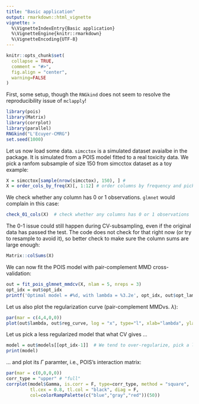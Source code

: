 ```yaml
---
title: "Basic application"
output: rmarkdown::html_vignette
vignette: >
  %\VignetteIndexEntry{Basic application}
  %\VignetteEngine{knitr::rmarkdown}
  %\VignetteEncoding{UTF-8}
---
```


```r
knitr::opts_chunk$set(
  collapse = TRUE,
  comment = "#>",
  fig.align = "center",
  warning=FALSE
)
```

First, some setup, though the `RNGkind` does not seem to resolve the reproducibility issue of `mclapply`!
```r
library(pois)
library(Matrix)
library(corrplot)
library(parallel)
RNGkind("L'Ecuyer-CMRG")
set.seed(1000)
```
Let us now load some data. `simcctox` is a simulated dataset avaialbe in the package. It is simulated from a POIS model fitted to a real toxicity data. We pick a ranfom subsample of size 150 from simcctox dataset as a toy example:
```r
X = simcctox[sample(nrow(simcctox), 150), ] # 
X = order_cols_by_freq(X)[, 1:12] # order columns by frequency and pick the first 12
```

We check whether any column has 0 or 1 observations. `glmnet` would complain in this case:
```r
check_01_cols(X)  # check whether any columns has 0 or 1 observations
```

The 0-1 issue could still happen during CV-subsampling, even if the original data has passed the test. The code does not check for that right now (or try to resample to avoid it), so better check to make sure the column sums are large enough:
```r
Matrix::colSums(X)
```

We can now fit the POIS model with pair-complement MMD cross-validation:
```r
out = fit_pois_glmnet_mmdcv(X, nlam = 5, nreps = 3) 
opt_idx = out$opt_idx
printf('Optimal model = #%d, with lambda = %3.2e', opt_idx, out$opt_lambda)
```

Let us also plot the regularization curve (pair-complement MMDvs. $\lambda$):
```r
par(mar = c(4,4,0,0))
plot(out$lambda, out$reg_curve, log = "x", type="l", xlab="lambda", ylab="pair-complement MMD")
```

Let us pick a less regularized model that what CV gives ...
```r
model = out$models[[opt_idx-1]]  # We tend to over-regularize, pick a less regularized model
print(model)
```

... and plot its $\Gamma$ paramter, i.e., POIS's interaction matrix:

```r
par(mar = c(0,0,0,0))
corr_type = "upper" # "full"
corrplot(model$Gamma, is.corr = F, type=corr_type, method = "square", 
         tl.cex = 0.8, tl.col = "black", diag = F,
         col=colorRampPalette(c("blue","gray","red"))(50))

```

